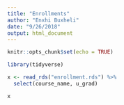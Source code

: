 ```yaml
---
title: "Enrollments"
author: "Enxhi Buxheli"
date: "9/26/2018"
output: html_document
---
```


```r
knitr::opts_chunk$set(echo = TRUE)

library(tidyverse)
```

```r
x <- read_rds("enrollment.rds") %>% 
  select(course_name, u_grad)

x
```

